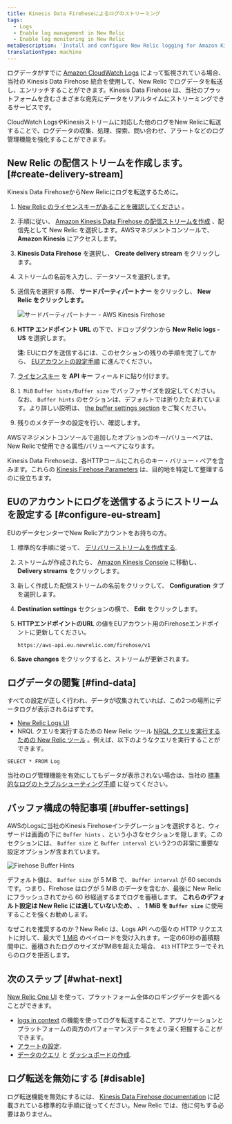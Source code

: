 ```yaml
---
title: Kinesis Data Firehoseによるログのストリーミング
tags:
  - Logs
  - Enable log management in New Relic
  - Enable log monitoring in New Relic
metaDescription: 'Install and configure New Relic logging for Amazon Kinesis Data Firehose, so you can use our enhanced log management capabilities.'
translationType: machine
---
```




ログデータがすでに [Amazon CloudWatch Logs](https://docs.aws.amazon.com/AmazonCloudWatch/latest/logs/WhatIsCloudWatchLogs.html) によって監視されている場合、当社の Kinesis Data Firehose 統合を使用して、New Relic でログデータを転送し、エンリッチすることができます。Kinesis Data Firehose は、当社のプラットフォームを含むさまざまな宛先にデータをリアルタイムにストリーミングできるサービスです。

CloudWatch LogsやKinesisストリームに対応した他のログをNew Relicに転送することで、ログデータの収集、処理、探索、問い合わせ、アラートなどのログ管理機能を強化することができます。

## New Relic の配信ストリームを作成します。 [#create-delivery-stream]

Kinesis Data FirehoseからNew Relicにログを転送するために。

1. [New Relic のライセンスキーがあることを確認してください](/docs/apis/intro-apis/new-relic-api-keys/#ingest-license-key) 。

2. 手順に従い、 [Amazon Kinesis Data Firehose の配信ストリームを作成](https://docs.aws.amazon.com/firehose/latest/dev/basic-create.html) 、配信先として New Relic を選択します。AWSマネジメントコンソールで、 **Amazon Kinesis** にアクセスします。

3. **Kinesis Data Firehose** を選択し、 **Create delivery stream** をクリックします。

4. ストリームの名前を入力し、データソースを選択します。

5. 送信先を選択する際、 **サードパーティパートナー** をクリックし、 **New Relic をクリックします。**

   <img
     title="サードパーティパートナー - AWS Kinesis Firehose"
     alt="サードパーティパートナー - AWS Kinesis Firehose"
     src={img0AwsKinesisFirehose}
   />

6. **HTTP エンドポイント URL** の下で、ドロップダウンから **New Relic logs - US** を選択します。

   **注**: EUにログを送信するには、このセクションの残りの手順を完了してから、 [EUアカウントの設定手順](#configure-eu-stream) に進んでください。

7. [ライセンスキー](/docs/apis/intro-apis/new-relic-api-keys/#ingest-license-key) を **API キー** フィールドに貼り付けます。

8. `1 MiB` `Buffer hints/Buffer size` でバッファサイズを設定してください。なお、 `Buffer hints` のセクションは、デフォルトでは折りたたまれています。より詳しい説明は、 [the buffer settings section](#buffer-settings) をご覧ください。

9. 残りのメタデータの設定を行い、確認します。

AWSマネジメントコンソールで追加したオプションのキー/バリューペアは、New Relicで使用できる属性/バリューペアになります。

Kinesis Data Firehoseは、各HTTPコールにこれらのキー・バリュー・ペアを含みます。これらの [Kinesis Firehose Parameters](https://docs.aws.amazon.com/firehose/latest/dev/create-destination.html#create-destination-new-relic) は、目的地を特定して整理するのに役立ちます。

## EUのアカウントにログを送信するようにストリームを設定する [#configure-eu-stream]

EUのデータセンターでNew Relicアカウントをお持ちの方。

1. 標準的な手順に従って、 [デリバリーストリームを作成する](#create-delivery-stream).

2. ストリームが作成されたら、 [Amazon Kinesis Console](https://console.aws.amazon.com/kinesis/) に移動し、 **Delivery streams** をクリックします。

3. 新しく作成した配信ストリームの名前をクリックして、 **Configuration** タブを選択します。

4. **Destination settings** セクションの横で、 **Edit** をクリックします。

5. **HTTPエンドポイントのURL** の値をEUアカウント用のFirehoseエンドポイントに更新してください。

   ```
   https://aws-api.eu.newrelic.com/firehose/v1
   ```

6. **Save changes** をクリックすると、ストリームが更新されます。

## ログデータの閲覧 [#find-data]

すべての設定が正しく行われ、データが収集されていれば、この2つの場所にデータログが表示されるはずです。

* [New Relic Logs UI](https://one.newrelic.com/launcher/logger.log-launcher)
* NRQL クエリを実行するための New Relic ツール [NRQL クエリを実行するための New Relic ツール](/docs/chart-builder/use-chart-builder/choose-data/use-advanced-nrql-mode-specify-data) 。例えば、以下のようなクエリを実行することができます。

```
SELECT * FROM Log
```

当社のログ管理機能を有効にしてもデータが表示されない場合は、当社の [標準的なログのトラブルシューティング手順](/docs/logs/log-management/troubleshooting/no-log-data-appears-ui/) に従ってください。

## バッファ構成の特記事項 [#buffer-settings]

AWSのLogsに当社のKinesis Firehoseインテグレーションを選択すると、ウィザードは画面の下に `Buffer hints` 、という小さなセクションを隠します。このセクションには、 `Buffer size` と `Buffer interval` という2つの非常に重要な設定オプションが含まれています。

<img
  title="Firehose Buffer Hints"
  alt="Firehose Buffer Hints"
  src={firehoseBufferHints}
/>

デフォルト値は、 `Buffer size` が 5 MiB で、 `Buffer interval` が 60 seconds です。つまり、Firehose はログが 5 MiB のデータを含むか、最後に New Relic にフラッシュされてから 60 秒経過するまでログを蓄積します。 **これらのデフォルト設定は New Relic には適していないため、** 、 **1 MiB を `Buffer size`** に使用することを強くお勧めします。

なぜこれを推奨するのか？New Relic は、Logs API への個々の HTTP リクエストに対して、最大で [1 MiB](/docs/logs/log-api/introduction-log-api/#limits) のペイロードを受け入れます。一定の60秒の蓄積期間中に、蓄積されたログのサイズが1MiBを超えた場合、 `413` HTTPエラーでそれらのログを拒否します。

## 次のステップ [#what-next]

[New Relic One UI](/docs/logs/log-management/ui-data/use-logs-ui/) を使って、プラットフォーム全体のロギングデータを調べることができます。

* [logs in context](/docs/logs/enable-log-management-new-relic/configure-logs-context/configure-logs-context-apm-agents/) の機能を使ってログを転送することで、アプリケーションとプラットフォームの両方のパフォーマンスデータをより深く把握することができます。
* [アラートの設定](/docs/alerts-applied-intelligence/new-relic-alerts/alert-conditions/create-alert-conditions/).
* [データのクエリ](/docs/query-your-data/explore-query-data/get-started/introduction-querying-new-relic-data/) と [ダッシュボードの作成](/docs/query-your-data/explore-query-data/dashboards/introduction-dashboards/).

## ログ転送を無効にする [#disable]

ログ転送機能を無効にするには、 [Kinesis Data Firehose documentation](https://docs.aws.amazon.com/firehose/latest/dev/basic-create.html) に記載されている標準的な手順に従ってください。New Relic では、他に何もする必要はありません。
